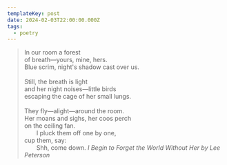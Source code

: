 ```yaml
---
templateKey: post
date: 2024-02-03T22:00:00.000Z
tags:
  - poetry
---
```

> In our room a forest<br/>
> of breath—yours, mine, hers.<br/>
> Blue scrim, night's shadow cast over us.<br/><br/>
> Still, the breath is light<br/>
> and her night noises—little birds<br/>
> escaping the cage of her small lungs.<br/><br/>
> They fly—alight—around the room.<br/>
> Her moans and sighs, her coos perch<br/>
> on the ceiling fan.<br/>
> &emsp;&emsp;I pluck them off one by one,<br/>
> cup them, say:<br/>
> &emsp;&emsp;Shh, come down.
> <cite>I Begin to Forget the World Without Her by Lee Peterson</cite>
